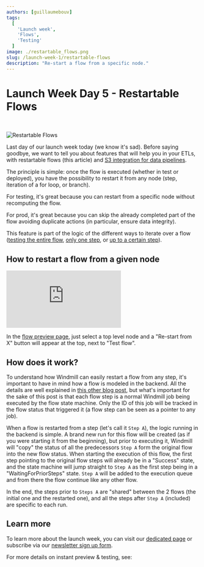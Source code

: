 ```yaml
---
authors: [guillaumebouv]
tags:
  [
	'Launch week',
    'Flows',
    'Testing'
  ]
image: ./restartable_flows.png
slug: /launch-week-1/restartable-flows
description: "Re-start a flow from a specific node."
---
```



# Launch Week Day 5 - Restartable Flows

<br />

![Restartable Flows](./restartable_flows.png 'Restartable Flows')

Last day of our launch week today (we know it's sad). Before saying goodbye, we want to tell you about features that will help you in your ETLs, with restartable flows (this article) and [S3 integration for data pipelines](/blog/launch-week-1/data-pipeline-orchestrator).

The principle is simple: once the flow is executed (whether in test or deployed), you have the possibility to restart it from any node (step, iteration of a for loop, or branch).

For testing, it's great because you can restart from a specific node without recomputing the flow.

For prod, it's great because you can skip the already completed part of the flow avoiding duplicate actions (in particular, ensure data integrity).

This feature is part of the logic of the different ways to iterate over a flow ([testing the entire flow](/docs/flows/test_flows#test-flow), [only one step](/docs/flows/test_flows#test-this-step), or [up to a certain step](/docs/flows/test_flows#test-up-to-step)).

## How to restart a flow from a given node

<iframe
	style={{ aspectRatio: '16/9' }}
	src="https://www.youtube.com/embed/5_NRFmUxfW0?vq=1080p"
	title="YouTube video player"
	frameBorder="0"
	allow="accelerometer; autoplay; clipboard-write; encrypted-media; gyroscope; picture-in-picture; web-share"
	allowFullScreen
	className="border-2 rounded-xl object-cover w-full dark:border-gray-800"
></iframe>

<br />

In the [flow preview page](/docs/core_concepts/instant_preview), just select a top level node and a "Re-start from X" button will appear at the top, next to "Test flow".

## How does it work?

To understand how Windmill can easily restart a flow from any step, it's important to have in mind how a flow is modeled in the backend.
All the details are well explained in [this other blog post](../2023-11-22-why-is-windmill-the-fastest-workflow-engine/index.mdx#states), but what's important for the sake of this post is that each flow step is a normal Windmill job being
executed by the flow state machine. Only the ID of this job will be tracked in the flow status that triggered it (a flow step can be seen as a pointer to any job).

When a flow is restarted from a step (let's call it `Step A`), the logic running in the backend is simple. A brand new run for this flow will be created (as if you were starting it from the beginning), but prior to
executing it, Windmill will "copy" the status of all the predecessors `Step A` form the original flow into the new flow status. When starting the execution of this flow, the first step pointing to the original flow
steps will already be in a "Success" state, and the state machine will jump straight to `Step A` as the first step being in a "WaitingForPriorSteps" state. `Step A` will be added to the execution queue and from there the
flow continue like any other flow.

In the end, the steps prior to `Steps A` are "shared" between the 2 flows (the initial one and the restarted one), and all the steps after `Step A` (included) are specific to each run.

## Learn more

To learn more about the launch week, you can visit our [dedicated page](../2023-11-15-launch-week-1/index.mdx) or subscribe via our [newsletter sign up form](https://cdn.forms-content.sg-form.com/7c42148e-8396-11ee-ba6a-4e3b45e8beb1).

For more details on instant preview & testing, see:

<div className="grid grid-cols-2 gap-6 mb-4">
	<DocCard
		title="Instant Preview & Testing"
		description="Windmill allows users to see and test what they are building directly from the editor, even before deployment."
		href="/docs/core_concepts/instant_preview"
	/>
</div>
